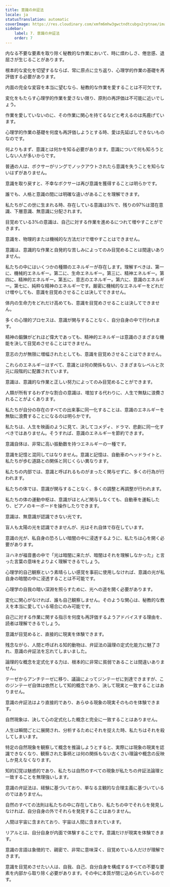 ```yaml
---
title: 意識の弁証法
locale: ja
statusTranslation: automatic
coverImage: https://res.cloudinary.com/xmfm6mhw3gwctndtcubgx2rptnae/image/upload/v1741354419/small_cover_la_gran_rebelion_28716e29d2.webp
sidebar:
    label: 7. 意識の弁証法
    order: 7
---
```

内なる不要な要素を取り除く秘教的な作業において、時に煩わしさ、倦怠感、退屈さが生じることがあります。

根本的な変化を切望するならば、常に原点に立ち返り、心理学的作業の基礎を再評価する必要があります。

内面の完全な変容を本当に望むなら、秘教的な作業を愛することは不可欠です。

変化をもたらす心理学的作業を愛さない限り、原則の再評価は不可能に近いでしょう。

作業を愛していないのに、その作業に関心を持てるなどと考えるのは馬鹿げています。

心理学的作業の基礎を何度も再評価しようとする時、愛は先延ばしできないものなのです。

何よりもまず、意識とは何かを知る必要があります。意識について何も知ろうとしない人が多いからです。

普通の人は、ボクサーがリングでノックアウトされたら意識を失うことを知らないはずがありません。

意識を取り戻すと、不幸なボクサーは再び意識を獲得することは明らかです。

誰でも、人格と意識の間には明確な違いがあることを理解できます。

私たちがこの世に生まれる時、存在している意識は3%で、残りの97%は潜在意識、下層意識、無意識に分配されます。

目覚めている3%の意識は、自己に対する作業を進めるにつれて増やすことができます。

意識を、物理的または機械的な方法だけで増やすことはできません。

意識は、意識的な作業と自発的な苦しみによってのみ目覚めることは間違いありません。

私たちの中にはいくつかの種類のエネルギーが存在します。理解すべきは、第一に、機械的エネルギー。第二に、生命エネルギー。第三に、精神エネルギー。第四に、精神的エネルギー。第五に、意志のエネルギー。第六に、意識のエネルギー。第七に、純粋な精神のエネルギーです。厳密に機械的なエネルギーをどれだけ増やしても、意識を目覚めさせることは決してできません。

体内の生命力をどれだけ高めても、意識を目覚めさせることは決してできません。

多くの心理的プロセスは、意識が関与することなく、自分自身の中で行われます。

精神の鍛錬がどれほど偉大であっても、精神的エネルギーは意識のさまざまな機能を決して目覚めさせることはできません。

意志の力が無限に増幅されたとしても、意識を目覚めさせることはできません。

これらのエネルギーはすべて、意識とは何の関係もない、さまざまなレベルと次元に段階的に配置されています。

意識は、意識的な作業と正しい努力によってのみ目覚めることができます。

人類が所有するわずかな割合の意識は、増加する代わりに、人生で無駄に浪費されることがよくあります。

私たちが自分の存在のすべての出来事に同一化することは、意識のエネルギーを無駄に浪費することになるのは明らかです。

私たちは、人生を映画のように見て、決してコメディ、ドラマ、悲劇に同一化すべきではありません。そうすれば、意識のエネルギーを節約できます。

意識自体は、非常に高い振動数を持つエネルギーの一種です。

意識を記憶と混同してはなりません。意識と記憶は、自動車のヘッドライトと、私たちが歩む道路との関係と同じくらい異なります。

私たちの内部では、意識と呼ばれるものがまったく関与せずに、多くの行為が行われます。

私たちの体では、意識が関与することなく、多くの調整と再調整が行われます。

私たちの体の運動中枢は、意識がほとんど関与しなくても、自動車を運転したり、ピアノのキーボードを操作したりできます。

意識は、無意識が認識できない光です。

盲人も太陽の光を認識できませんが、光はそれ自体で存在しています。

意識の光が、私自身の恐ろしい暗闇の中に浸透するように、私たちは心を開く必要があります。

ヨハネが福音書の中で「光は暗闇に来たが、暗闇はそれを理解しなかった」と言った言葉の意味をよりよく理解できるでしょう。

心理学的自己観察という素晴らしい感覚を事前に使用しなければ、意識の光が私自身の暗闇の中に浸透することは不可能です。

心理学の自我の暗い深淵を照らすために、光への道を開く必要があります。

変化に関心がなければ、誰も自己観察しません。そのような関心は、秘教的な教えを本当に愛している場合にのみ可能です。

自己に対する作業に関する指示を何度も再評価するようアドバイスする理由を、読者は理解できるでしょう。

意識が目覚めると、直接的に現実を体験できます。

残念ながら、人間と呼ばれる知的動物は、弁証法の論理の定式化能力に魅了され、意識の弁証法を忘れてしまいました。

論理的な概念を定式化する力は、根本的に非常に貧弱であることは間違いありません。

テーゼからアンチテーゼに移り、議論によってジンテーゼに到達できますが、このジンテーゼ自体は依然として知的概念であり、決して現実と一致することはありません。

意識の弁証法はより直接的であり、あらゆる現象の現実そのものを体験できます。

自然現象は、決して心の定式化した概念と完全に一致することはありません。

人生は瞬間ごとに展開され、分析するためにそれを捉えた時、私たちはそれを殺してしまいます。

特定の自然現象を観察して概念を推論しようとすると、実際には現象の現実を認識できなくなり、観察された事柄とは何の関係もない古くさい理論や概念の反映しか見えなくなります。

知的幻覚は魅惑的であり、私たちは自然のすべての現象が私たちの弁証法論理と一致することを無理強いします。

意識の弁証法は、経験に基づいており、単なる主観的な合理主義に基づいているのではありません。

自然のすべての法則は私たちの中に存在しており、私たちの中でそれらを発見しなければ、自分自身の外でそれらを発見することはありません。

人間は宇宙に含まれており、宇宙は人間に含まれています。

リアルとは、自分自身が内面で体験することです。意識だけが現実を体験できます。

意識の言語は象徴的で、親密で、非常に意味深く、目覚めている人だけが理解できます。

意識を目覚めさせたい人は、自我、自己、自分自身を構成するすべての不要な要素を内部から取り除く必要があります。その中に本質が閉じ込められているのです。

